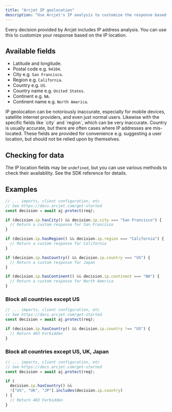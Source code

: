 ```yaml
---
title: "Arcjet IP geolocation"
description: "Use Arcjet's IP analysis to customize the response based on the IP location."
---
```



Every decision provided by Arcjet includes IP address analysis. You can use this
to customize your response based on the IP location.

## Available fields

- Latitude and longitude.
- Postal code e.g. `94104`.
- City e.g. `San Francisco`.
- Region e.g. `California`.
- Country e.g. `US`.
- Country name e.g. `United States`.
- Continent e.g. `NA`.
- Continent name e.g. `North America`.

<Aside type="caution">
  IP geolocation can be notoriously inaccurate, especially for mobile devices,
  satellite internet providers, and even just normal users. Likewise with the
  specific fields like `city` and `region`, which can be very inaccurate.
  Country is usually accurate, but there are often cases where IP addresses are
  mis-located. These fields are provided for convenience e.g. suggesting a user
  location, but should not be relied upon by themselves.
</Aside>

## Checking for data

The IP location fields may be `undefined`, but you can use various methods to
check their availability. See the SDK reference for details.

## Examples

```ts
// ... imports, client configuration, etc
// See https://docs.arcjet.com/get-started
const decision = await aj.protect(req);

if (decision.ip.hasCity() && decision.ip.city === "San Francisco") {
  // Return a custom response for San Francisco
}

if (decision.ip.hasRegion() && decision.ip.region === "California") {
  // Return a custom response for California
}

if (decision.ip.hasCountry() && decision.ip.country === "US") {
  // Return a custom response for Japan
}

if (decision.ip.hasContinent() && decision.ip.continent === "NA") {
  // Return a custom response for North America
}
```

### Block all countries except US

```ts
// ... imports, client configuration, etc
// See https://docs.arcjet.com/get-started
const decision = await aj.protect(req);

if (decision.ip.hasCountry() && decision.ip.country !== "US") {
  // Return 403 Forbidden
}
```

### Block all countries except US, UK, Japan

```ts
// ... imports, client configuration, etc
// See https://docs.arcjet.com/get-started
const decision = await aj.protect(req);

if (
  decision.ip.hasCountry() &&
  !["US", "UK", "JP"].includes(decision.ip.country)
) {
  // Return 403 Forbidden
}
```
